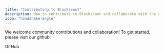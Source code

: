 ```yaml
---
title: "Contributing to Blockscout"
description: How to contribute to Blockscout and collaborate with the community.
icon: "handshake-angle"
---
```


We welcome community contributions and collaboration! To get started, please visit our github:

<Card title="GitHub - blockscout/blockscout: Blockchain explorer for Ethereum based network and a tool for inspecting and analyzing EVM based blockchains." href="https://github.com/poanetwork/blockscout">
GitHub
</Card>
